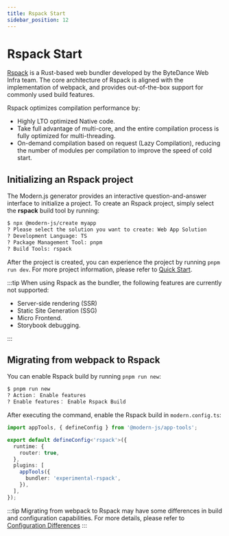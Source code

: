 ```yaml
---
title: Rspack Start
sidebar_position: 12
---
```


# Rspack Start

[Rspack](https://www.rspack.dev/) is a Rust-based web bundler developed by the ByteDance Web Infra team. The core architecture of Rspack is aligned with the implementation of webpack, and provides out-of-the-box support for commonly used build features.

Rspack optimizes compilation performance by:

- Highly LTO optimized Native code.
- Take full advantage of multi-core, and the entire compilation process is fully optimized for multi-threading.
- On-demand compilation based on request (Lazy Compilation), reducing the number of modules per compilation to improve the speed of cold start.

## Initializing an Rspack project

The Modern.js generator provides an interactive question-and-answer interface to initialize a project. To create an Rspack project, simply select the **rspack** build tool by running:

```bash
$ npx @modern-js/create myapp
? Please select the solution you want to create: Web App Solution
? Development Language: TS
? Package Management Tool: pnpm
? Build Tools: rspack
```

After the project is created, you can experience the project by running `pnpm run dev`. For more project information, please refer to [Quick Start](/guides/get-started/quick-start.html).

:::tip
When using Rspack as the bundler, the following features are currently not supported:

- Server-side rendering (SSR)
- Static Site Generation (SSG)
- Micro Frontend.
- Storybook debugging.

:::

## Migrating from webpack to Rspack

You can enable Rspack build by running `pnpm run new`:

```bash
$ pnpm run new
? Action： Enable features
? Enable features： Enable Rspack Build
```

After executing the command, enable the Rspack build in `modern.config.ts`:

```ts title=modern.config.ts
import appTools, { defineConfig } from '@modern-js/app-tools';

export default defineConfig<'rspack'>({
  runtime: {
    router: true,
  },
  plugins: [
    appTools({
      bundler: 'experimental-rspack',
    }),
  ],
});
```

:::tip
Migrating from webpack to Rspack may have some differences in build and configuration capabilities. For more details, please refer to [Configuration Differences](https://modernjs.dev/builder/en/guide/advanced/rspack-start.html#migrating-from-webpack-to-rspack)
:::
